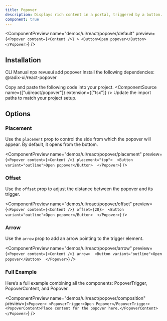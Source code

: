 ```yaml
---
title: Popover
description: Displays rich content in a portal, triggered by a button.
component: true
---
```


<ComponentPreview
  name="demos/ui/react/popover/default"
  preview={`<Popover content={<Content />} >
    <Button>Open popover</Button>
</Popover>`}
/>

## Installation

<Tabs defaultValue="cli">
<TabsList>
<TabsTrigger value="cli">
CLI
</TabsTrigger>
<TabsTrigger value="manual">  
Manual
</TabsTrigger>
</TabsList>

<TabsContent value="cli">
<Bash>
<BashCommand>npx</BashCommand> revueui add popover
</Bash>
</TabsContent>

<TabsContent value="manual">
<Steps>
<Step className='flex items-center gap-2 mb-2'>Install the following dependencies:<SelectPackageManager/></Step>

<Bash>
<PackageManager/> @radix-ui/react-popover
</Bash>

  <Step>Copy and paste the following code into your project.</Step>
  <ComponentSource name={["ui/react/popover"]} extension={["tsx"]} />
  <Step>Update the import paths to match your project setup.</Step>
</Steps>
</TabsContent>
</Tabs>

## Options

### Placement

Use the `placement` prop to control the side from which the popover will appear. By default, it opens from the bottom.

<ComponentPreview name="demos/ui/react/popover/placement" 
preview={`<Popover content={<Content />} placement="top"> 
  <Button variant="outline">Open popover</Button> 
</Popover>`} />

### Offset

Use the `offset` prop to adjust the distance between the popover and its trigger.

<ComponentPreview name="demos/ui/react/popover/offset" 
preview={`<Popover content={<Content />} offset={20}> 
  <Button variant="outline">Open popover</Button> 
</Popover>`} />

### Arrow

Use the `arrow` prop to add an arrow pointing to the trigger element.

<ComponentPreview name="demos/ui/react/popover/arrow" 
preview={`<Popover content={<Content />} arrow> 
  <Button variant="outline">Open popover</Button> 
</Popover>`} />

### Full Example

Here’s a full example combining all the components: PopoverTrigger, PopoverContent, and Popover.

<ComponentPreview name="demos/ui/react/popover/composition" 
preview={`<Popover>
  <PopoverTrigger>Open Popover</PopoverTrigger>
  <PopoverContent>Place content for the popover here.</PopoverContent>
</Popover>`} 
/>